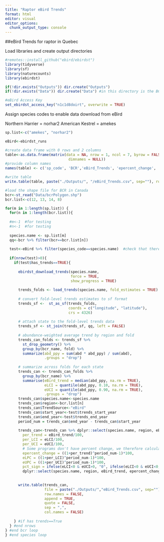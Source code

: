 ```yaml
---
title: "Raptor eBird Trends"
format: html
editor: visual
editor_options: 
  chunk_output_type: console
---
```


##eBird Trends for raptor in Quebec 

Load libraries and create output directories

```r
#remotes::install_github("ebird/ebirdst")
library(tidyverse)
library(sf)
library(naturecounts)
library(ebirdst)

if(!dir.exists("Outputs")) dir.create("Outputs")
if(!dir.exists("Data")) dir.create("Data") #in this directory is the BCR shape file

#eBird Access Key
set_ebirdst_access_key("n1c1d8doirt", overwrite = TRUE)

```

Assign species codes to enable data download from eBird

Northern Harrier = norhar2
American Kestrel = amekes

```r

sp.list<-c("amekes", "norhar2")

```

```r

eBird<-ebirdst_runs

#create data frame with 0 rows and 2 columns
table<-as.data.frame(matrix(data = NA, nrow = 1, ncol = 7, byrow = FALSE,
                             dimnames = NULL))
#provide column names
names(table) <- c('sp_code', 'BCR','eBird_Trends', 'epercent_change', 'eUPC', 'eLPC', 'esig')

#write table
write.table(table, paste("./Outputs/", "/eBird_Trends.csv", sep=""), row.names = FALSE, append = FALSE, quote = FALSE, sep = ",")

#load the shape file for BCR in Canada
bcr<-st_read("Data/bcrPolygon.shp")
bcr.list<-c(12, 13, 14, 8)

for(m in 1:length(sp.list)) { 
  for(n in 1:length(bcr.list)){
  
  #m<-1  #for testing
  #n<-1  #for testing
    
  species.name <- sp.list[m]
  qq<-bcr %>% filter(bcr==bcr.list[n])
  
  test<-eBird %>% filter(species_code==species.name)  #check that there is eBird trend data
  
  if(nrow(test)>0){
    if(test$has_trends==TRUE){
      
      ebirdst_download_trends(species.name, 
                              force = TRUE,
                              show_progress = TRUE)
      
      trends_folds <- load_trends(species.name, fold_estimates = TRUE)
      
      # convert fold-level trends estimates to sf format
      trends_sf <-  st_as_sf(trends_folds, 
                             coords = c("longitude", "latitude"), 
                             crs = 4326)
      
      # attach state to the fold-level trends data
      trends_sf <- st_join(trends_sf, qq, left = FALSE)
      
      # abundance-weighted average trend by region and fold
      trends_can_folds <- trends_sf %>%
        st_drop_geometry() %>%
        group_by(bcr_name, fold) %>%
        summarize(abd_ppy = sum(abd * abd_ppy) / sum(abd),
                  .groups = "drop")
      
      # summarize across folds for each state
      trends_can <- trends_can_folds %>% 
        group_by(bcr_name) %>%
        summarise(eBird_trend = median(abd_ppy, na.rm = TRUE),
                  eLCI = quantile(abd_ppy, 0.10, na.rm = TRUE),
                  eUCI = quantile(abd_ppy, 0.90, na.rm = TRUE),
                  .groups = "drop") 
      trends_can$species.name<-species.name
      trends_can$region<-bcr.list[n]
      trends_can$TrendSource<-"eBird"
      trends_can$start_year<-test$trends_start_year
      trends_can$end_year<-test$trends_end_year
      period_num = trends_can$end_year - trends_can$start_year
      
      trends_can<-trends_can %>% dplyr::select(species.name, region, eBird_trend, eLCI, eUCI) %>% mutate(
        per_trend = eBird_trend/100,
        per_LCI = eLCI/100, 
        per_UCI = eUCI/100, 
        # Some programs don't have percent change, we therefore calculate it here for them all and replace the old data. Calculation checked on BBS to ensure it was correct.Only minor rounding difference noted. 
        epercent_change = ((1+per_trend)^period_num-1)*100,
        eLPC = ((1+per_LCI)^period_num-1)*100,
        eUPC = ((1+per_UCI)^period_num-1)*100, 
        pct_sign = ifelse(eLCI<0 & eUCI>0, "0", ifelse(eLCI<0 & eUCI<0, "-", ifelse(eLCI>0 & eUCI>0, "+", "NA")))) %>% 
        dplyr::select(species.name, region, eBird_trend, epercent_change, eLPC, eUPC, pct_sign)
      
      
      write.table(trends_can, 
                  file = paste("./Outputs/","eBird_Trends.csv", sep=""),
                  row.names = FALSE, 
                  append = TRUE, 
                  quote = FALSE, 
                  sep = ",", 
                  col.names = FALSE)
      
    } #if has trends==True
  } #end nrows
} #end bcr loop  
} #end species loop


```
